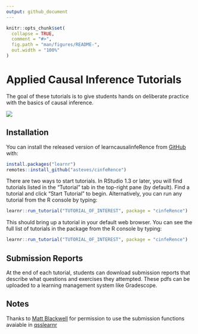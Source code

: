 ```yaml
---
output: github_document
---
```


<!-- README.md is generated from README.Rmd. Please edit that file -->

```r
knitr::opts_chunk$set(
  collapse = TRUE,
  comment = "#>",
  fig.path = "man/figures/README-",
  out.width = "100%"
)
```

# Applied Causal Inference Tutorials 

<!-- badges: start -->
<!-- badges: end -->

The goal of these tutorials is to give students hands on deliberate practice with the basics of causal inference. 

![](https://media.giphy.com/media/JgfJrINqmg6dNw3qJ3/giphy.gif)

## Installation

You can install the released version of learncausalinfeRence from [GitHub](https://github.com/) with:

``` r
install.packages("learnr")
remotes::install_github("asteves/cinfeRence")
```

There are two ways to start tutorials. In RStudio 1.3 or later, you will find tutorials listed in the "Tutorial" tab in the top-right pane (by default). Find a tutorial and click "Start Tutorial" to begin. Alternatively, you can run any tutorial from the R console by typing:

``` r
learnr::run_tutorial("TUTORIAL_OF_INTEREST", package = "cinfeRence")
```

This should bring up a tutorial in your default web browser. You can see the full list of tutorials in the package from the R console by typing:


``` r
learnr::run_tutorial("TUTORIAL_OF_INTEREST", package = "cinfeRence")
```

## Submission Reports 

At the end of each tutorial, students can download submission reports that describe what questions and exercises they attempted. These pdfs can be uploaded to a learning management system like Gradescope. 

## Notes

Thanks to [Matt Blackwell](https://github.com/mattblackwell) for permission to use the submission functions avaiable in [qsslearnr](https://github.com/mattblackwell/qsslearnr)
